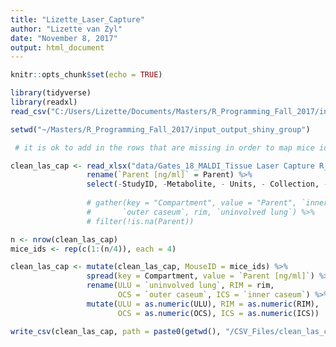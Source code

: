 ```yaml
---
title: "Lizette_Laser_Capture"
author: "Lizette van Zyl"
date: "November 8, 2017"
output: html_document
---
```


```r
knitr::opts_chunk$set(echo = TRUE)
```


```r
library(tidyverse)
library(readxl)
read_csv("C:/Users/Lizette/Documents/Masters/R_Programming_Fall_2017/input_output_shiny_group/CSV_Files/clean_3.csv")

setwd("~/Masters/R_Programming_Fall_2017/input_output_shiny_group")
```

```r
 # it is ok to add in the rows that are missing in order to map mice ids

clean_las_cap <- read_xlsx("data/Gates_18_MALDI_Tissue Laser Capture R_liz_edit.xlsx") %>%
                 rename(`Parent [ng/ml]` = Parent) %>%
                 select(-StudyID, -Metabolite, - Units, - Collection, - `Sample ID`)
                 
                 # gather(key = "Compartment", value = "Parent", `inner caseum`,
                 #       `outer caseum`, rim, `uninvolved lung`) %>%
                 # filter(!is.na(Parent))

n <- nrow(clean_las_cap)
mice_ids <- rep(c(1:(n/4)), each = 4)

clean_las_cap <- mutate(clean_las_cap, MouseID = mice_ids) %>%
                 spread(key = Compartment, value = `Parent [ng/ml]`) %>%
                 rename(ULU = `uninvolved lung`, RIM = rim,
                        OCS = `outer caseum`, ICS = `inner caseum`) %>%
                 mutate(ULU = as.numeric(ULU), RIM = as.numeric(RIM),
                        OCS = as.numeric(OCS), ICS = as.numeric(ICS))

write_csv(clean_las_cap, path = paste0(getwd(), "/CSV_Files/clean_las_cap.csv"))
```

```r

```